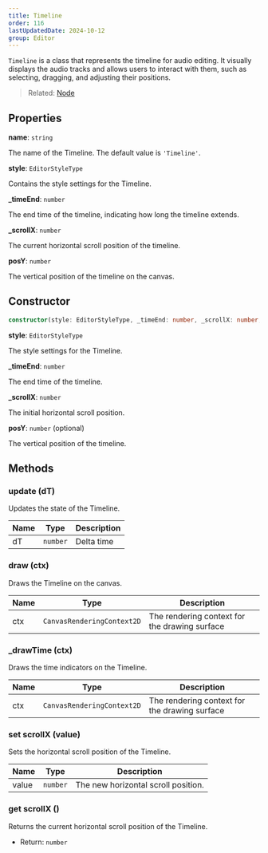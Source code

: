 ```yaml
---
title: Timeline
order: 116
lastUpdatedDate: 2024-10-12
group: Editor
---
```


`Timeline` is a class that represents the timeline for audio editing. It visually displays the audio tracks and allows users to interact with them, such as selecting, dragging, and adjusting their positions.

> Related: [Node](/docs/renderer/node)

## Properties

**name**: `string`

The name of the Timeline. The default value is `'Timeline'`.

**style**: `EditorStyleType`

Contains the style settings for the Timeline.

**\_timeEnd**: `number`

The end time of the timeline, indicating how long the timeline extends.

**\_scrollX**: `number`

The current horizontal scroll position of the timeline.

**posY**: `number`

The vertical position of the timeline on the canvas.

## Constructor

```typescript
constructor(style: EditorStyleType, _timeEnd: number, _scrollX: number, posY: number = 30)
```

**style**: `EditorStyleType`

The style settings for the Timeline.

**\_timeEnd**: `number`

The end time of the timeline.

**\_scrollX**: `number`

The initial horizontal scroll position.

**posY**: `number` (optional)

The vertical position of the timeline.

## Methods

### update (dT)

Updates the state of the Timeline.

| Name | Type     | Description |
| ---- | -------- | ----------- |
| dT   | `number` | Delta time  |

### draw (ctx)

Draws the Timeline on the canvas.

| Name | Type                       | Description                                   |
| ---- | -------------------------- | --------------------------------------------- |
| ctx  | `CanvasRenderingContext2D` | The rendering context for the drawing surface |

### \_drawTime (ctx)

Draws the time indicators on the Timeline.

| Name | Type                       | Description                                   |
| ---- | -------------------------- | --------------------------------------------- |
| ctx  | `CanvasRenderingContext2D` | The rendering context for the drawing surface |

### set scrollX (value)

Sets the horizontal scroll position of the Timeline.

| Name  | Type     | Description                         |
| ----- | -------- | ----------------------------------- |
| value | `number` | The new horizontal scroll position. |

### get scrollX ()

Returns the current horizontal scroll position of the Timeline.

- Return: `number`
